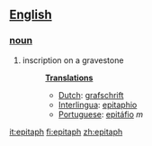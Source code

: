 == [[English]] ==
=== [[noun]] ===
#inscription on a gravestone
#:'''[[Translation]]s'''
#:*[[Dutch]]: [[grafschrift]]
#:*[[Interlingua]]: [[epitaphio]]
#:*[[Portuguese]]: [[epitáfio]] ''m''

[[it:epitaph]]
[[fi:epitaph]]
[[zh:epitaph]]